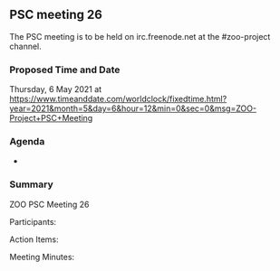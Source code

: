 
== PSC meeting 26 ==

The PSC meeting is to be held on irc.freenode.net at the  #zoo-project channel.

=== Proposed Time and Date ===

Thursday, 6 May 2021 at https://www.timeanddate.com/worldclock/fixedtime.html?year=2021&month=5&day=6&hour=12&min=0&sec=0&msg=ZOO-Project+PSC+Meeting

=== Agenda ===

*


=== Summary ===

ZOO PSC Meeting 26

Participants: 

Action Items: 


Meeting Minutes:


